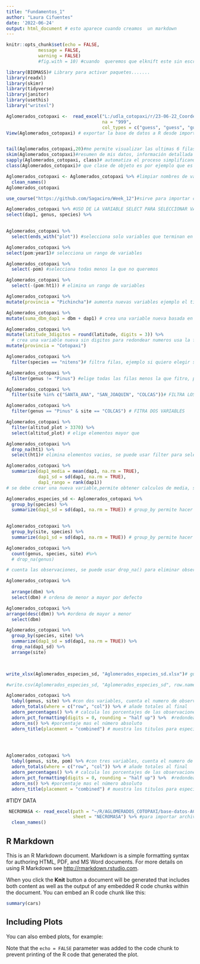 ```yaml
---
title: "Fundamentos_1"
author: "Laura Cifuentes"
date: '2022-06-24'
output: html_document # esto aparece cuando creamos  un markdown
---
```


```r
knitr::opts_chunk$set(echo = FALSE,
            message = FALSE,
            warning = FALSE)
            #fig.with = 10) #cuando  queremos que elknift este sin escripts solo el texto y graficos 
```



```r
library(BIOMASS)# Library para activar paquetes.......
library(readxl)
library(skimr)
library(tidyverse)
library(janitor)
library(usethis)
library("writexl")
```




```r
Aglomerados_cotopaxi <-  read_excel("L:/udla_cotopaxi/r/23-06-22_Coordenadas_R_corregido2.xlsx",
                                    na = "999",
                                    col_types = c("guess", "guess", "guess", "guess", "guess", "guess", "guess", "guess", "guess", "guess", "guess", "guess", "guess", "guess", "guess", "guess", "guess", "numeric", "numeric", "numeric", "numeric", "numeric", "numeric")) # col_types cambia el tipo de vriable a numeric a ocarcter, etc... guess= adivina, numeric, date, text, skip
View(Aglomerados_cotopaxi) # exportar la base de datos a R desde import Dataset


tail(Aglomerados_cotopaxi,20)#me permite visualizar las ultimas 6 filas 
skim(Aglomerados_cotopaxi)#resumen de mis datos, información detallada del tataframe, sd, media, histograma, tipo de variable
sapply(Aglomerados_cotopaxi, class)# automatiza el proceso simplificando el resultado, me ayuda a ver las variables del objeto
class(Aglomerados_cotopaxi)# que clase de objeto es por ejemplo que es un dataframe

```




```r
Aglomerados_cotopaxi <- Aglomerados_cotopaxi %>% #limpiar nombres de variables, es lo primero que se debe hacer en un dataframe, pude ir con el mismo nombre o se pude cambiar el nombre del dataframe.
  clean_names()
Aglomerados_cotopaxi
```




```r
use_course("https://github.com/Sagaciro/Week_12")#sirve para importar carpetas de bases de datos de internet
```




```r
Aglomerados_cotopaxi %>% #USO DE LA VARIABLE SELECT PARA SELECCIONAR VARIABLES ESPECIFICAS
select(dap1, genus, species) %>% 
  
```

```r
Aglomerados_cotopaxi %>% 
  select(ends_with("plot")) #selecciona solo variables que terminan en algo ejemplo plot
```

```r
Aglomerados_cotopaxi %>% 
select(pom:year1)# selecciona un rango de variables
```

```r
Aglomerados_cotopaxi %>% 
  select(-pom) #selecciona todas menos la que no queremos
```

```r
Aglomerados_cotopaxi %>% 
  select(-(pom:ht1)) # elimina un rango de variables
```



```r
Aglomerados_cotopaxi %>%
mutate(provincia = "Pichincha")# aumenta nuevas variables ejemplo el titulo provincia y lo llena con pichincha
```

```r
Aglomerados_cotopaxi %>%
mutate(suma_dbm_dap1 = dbm + dap1) # crea una variable nueva basada en otras variables (sumas, restas, multiblicaciones, formulas)

```

```r
Aglomerados_cotopaxi %>%
mutate(latitude_3digitos = round(latitude, digits = 3)) %>% 
  # crea una variable nueva sin digitos para redondear numeros usa la funcion round y se creo la variable latitude 3 digitos.
mutate(provincia = "Cotopaxi")
```



```r
Aglomerados_cotopaxi %>%
  filter(species == "nitens")# filtra filas, ejemplo si quiero elegir solo nitens escojo la columna que quiero filtrar y luego la filas que quiero que elija.
```

```r
Aglomerados_cotopaxi %>%
  filter(genus != "Pinus") #elige todas las filas menos la que fitro, por ejemplo eliminamos a todo el genero pinus 

```

```r
Aglomerados_cotopaxi %>%
  filter(site %in% c("SANTA_ANA", "SAN_JOAQUIN", "COLCAS"))# FILTRA LOS ELEMTOS QUE ELEGIMOS
```

```r
Aglomerados_cotopaxi %>%
  filter(genus == "Pinus" & site == "COLCAS") # FITRA DOS VARIABLES

```

```r
Aglomerados_cotopaxi %>%
  filter(altitud_plot > 3370) %>% 
  select(altitud_plot) # elige elementos mayor que
```


```r
Aglomerados_cotopaxi %>%
  drop_na(ht1) %>% 
  select(ht1)# elimina elementos vacios, se puede usar filter para seleccionar elemetos especificos
```



```r
Aglomerados_cotopaxi %>%
  summarize(dap1_media = mean(dap1, na.rm = TRUE),
            dap1_sd = sd(dap1, na.rm = TRUE),
            dap1_rango = rank(dap1))
# se debe crear una nueva variable,permite obtener calculos de media, sd, varianza, maximo,  minimo, carianza, rango.  na.rm  para remover NA, por ejemplo creamos dap1_ media, dap1_sd, dap1, rank que son nuevas variables y usamos funciones para el calculo

```


```r
Aglomerados_especies_sd <- Aglomerados_cotopaxi %>%
  group_by(species) %>% 
  summarize(dap1_sd = sd(dap1, na.rm = TRUE)) # group_by permite hacer calculos de estadistica descriptiva  combinado con summarize por grupos deacuerdo a la variable que elija, por ejemplo con group_ by elejimos la variable species para que lo agrupe, en este caso  creamos un objero llamado aglomerados _species_sd y agrupo a las 4 especies y de cada una saco la sd
            
```


```r
Aglomerados_cotopaxi %>%
  group_by(site, species) %>% 
  summarize(dap1_sd = sd(dap1, na.rm = TRUE)) # group_by permite hacer calculos de estadistica descriptiva  combinado con summarize por grupos deacuerdo a la variable que elija, se puede usar dos variabes y las agrupa por sitio por ejemplo y vada sitio por especie
```


```r
Aglomerados_cotopaxi %>%
  count(genus, species, site) #%>% 
  # drop_na(genus)

# cuenta las observaciones, se puede usar drop_na() para eliminar observaciones vacias 


```


```r
Aglomerados_cotopaxi %>%
  
  arrange(dbm) %>% 
  select(dbm) # ordena de menor a mayor por defecto


```


```r
Aglomerados_cotopaxi %>%
arrange(desc(dbm)) %>% #ordena de mayor a menor
  select(dbm)
```

```r
Aglomerados_cotopaxi %>%
  group_by(species, site) %>% 
  summarize(dap1_sd = sd(dap1, na.rm = TRUE)) %>% 
  drop_na(dap1_sd) %>% 
  arrange(site)

  
```



```r

write_xlsx(Aglomerados_especies_sd, "Aglomerados_especies_sd.xlsx")# guardar dataframe en el computador, primero colocamos como quieres que se llame y luego colocamos cual es el archivo.

#write.csv(Aglomerados_especies_sd, "Aglomerados_especies_sd", row.names = FALSE)
```


```r
Aglomerados_cotopaxi %>%
  tabyl(genus, site) %>% #con dos variables, cuenta el numero de observaciones, tabla cruzada, cuando es una sola variable de frecuencias e incluye porcentaje
  adorn_totals(where = c("row", "col")) %>% # añade totales al final
  adorn_percentages() %>% # calcula los porcentajes de las observaciones
  adorn_pct_formatting(digits = 0, rounding = "half up") %>%  #redondea los pocentages
  adorn_ns() %>% #porcentaje mas el número absoluto
  adorn_title(placement = "combined") # muestra los titulos para especificar que variables estamos cruzando

  



```

```r
Aglomerados_cotopaxi %>%
  tabyl(genus, site, pom) %>% #con tres variables, cuenta el numero de observaciones, tabla cruzada, cuando es una sola variable de frecuencias e incluye porcentaje
  adorn_totals(where = c("row", "col")) %>% # añade totales al final
  adorn_percentages() %>% # calcula los porcentajes de las observaciones
  adorn_pct_formatting(digits = 0, rounding = "half up") %>%  #redondea los pocentages
  adorn_ns() %>% #porcentaje mas el número absoluto
  adorn_title(placement = "combined") # muestra los titulos para especificar que variables estamos cruzando

```


#TIDY DATA

```r
 NECROMASA <- read_excel(path = "~/R/AGLOMERADOS_COTOPAXI/base-datos-AC_20-6-22.xlsx",
                         sheet = "NECROMASA") %>% #para importar archivos en formato excel y elegir la hoja que quiero que exporte del excel
  clean_names()

```






















## R Markdown

This is an R Markdown document. Markdown is a simple formatting syntax for authoring HTML, PDF, and MS Word documents. For more details on using R Markdown see <http://rmarkdown.rstudio.com>.

When you click the **Knit** button a document will be generated that includes both content as well as the output of any embedded R code chunks within the document. You can embed an R code chunk like this:

```r
summary(cars)
```

## Including Plots

You can also embed plots, for example:



Note that the `echo = FALSE` parameter was added to the code chunk to prevent printing of the R code that generated the plot.


